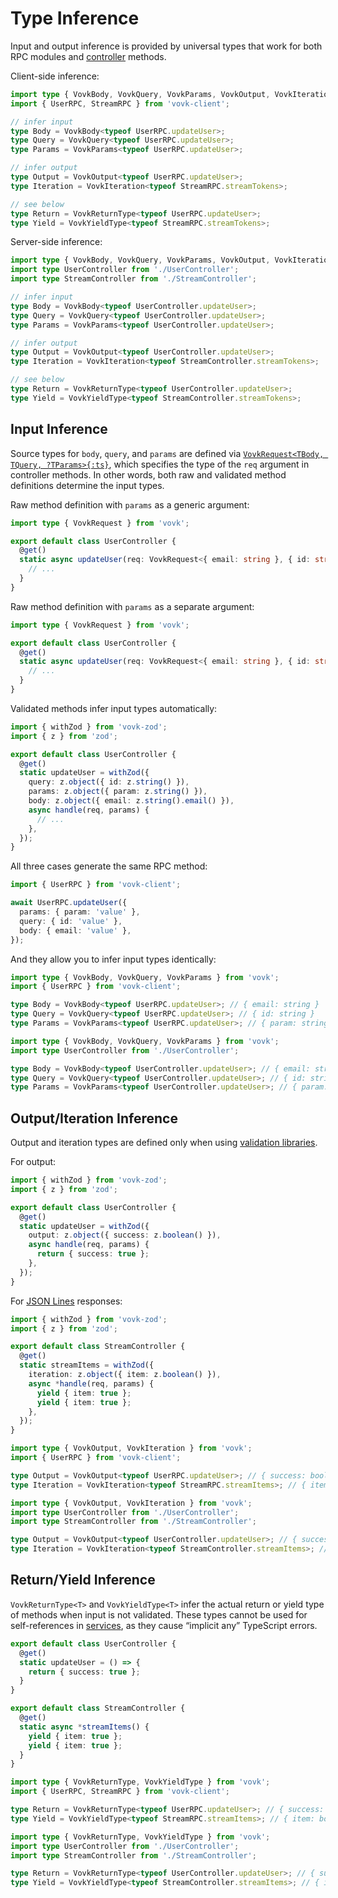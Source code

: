 # Type Inference

Input and output inference is provided by universal types that work for both RPC modules and [controller](/controller) methods.

Client-side inference:

```ts
import type { VovkBody, VovkQuery, VovkParams, VovkOutput, VovkIteration, VovkReturnType, VovkYieldType } from 'vovk';
import { UserRPC, StreamRPC } from 'vovk-client';

// infer input
type Body = VovkBody<typeof UserRPC.updateUser>;
type Query = VovkQuery<typeof UserRPC.updateUser>;
type Params = VovkParams<typeof UserRPC.updateUser>;

// infer output
type Output = VovkOutput<typeof UserRPC.updateUser>;
type Iteration = VovkIteration<typeof StreamRPC.streamTokens>;

// see below
type Return = VovkReturnType<typeof UserRPC.updateUser>;
type Yield = VovkYieldType<typeof StreamRPC.streamTokens>;
```

Server-side inference:

```ts
import type { VovkBody, VovkQuery, VovkParams, VovkOutput, VovkIteration, VovkReturnType, VovkYieldType } from 'vovk';
import type UserController from './UserController';
import type StreamController from './StreamController';

// infer input
type Body = VovkBody<typeof UserController.updateUser>;
type Query = VovkQuery<typeof UserController.updateUser>;
type Params = VovkParams<typeof UserController.updateUser>;

// infer output
type Output = VovkOutput<typeof UserController.updateUser>;
type Iteration = VovkIteration<typeof StreamController.streamTokens>;

// see below
type Return = VovkReturnType<typeof UserController.updateUser>;
type Yield = VovkYieldType<typeof StreamController.streamTokens>;
```

## Input Inference

Source types for `body`, `query`, and `params` are defined via [`VovkRequest<TBody, TQuery, ?TParams>{:ts}`](/controller/request), which specifies the type of the `req` argument in controller methods. In other words, both raw and validated method definitions determine the input types.

Raw method definition with `params` as a generic argument:

```ts
import type { VovkRequest } from 'vovk';

export default class UserController {
  @get()
  static async updateUser(req: VovkRequest<{ email: string }, { id: string }, { param: string }>) {
    // ...
  }
}
```

Raw method definition with `params` as a separate argument:

```ts
import type { VovkRequest } from 'vovk';

export default class UserController {
  @get()
  static async updateUser(req: VovkRequest<{ email: string }, { id: string }>, params: { param: string }) {
    // ...
  }
}
```

Validated methods infer input types automatically:

```ts
import { withZod } from 'vovk-zod';
import { z } from 'zod';

export default class UserController {
  @get()
  static updateUser = withZod({
    query: z.object({ id: z.string() }),
    params: z.object({ param: z.string() }),
    body: z.object({ email: z.string().email() }),
    async handle(req, params) {
      // ...
    },
  });
}
```

All three cases generate the same RPC method:

```ts
import { UserRPC } from 'vovk-client';

await UserRPC.updateUser({
  params: { param: 'value' },
  query: { id: 'value' },
  body: { email: 'value' },
});
```

And they allow you to infer input types identically:

```ts
import type { VovkBody, VovkQuery, VovkParams } from 'vovk';
import { UserRPC } from 'vovk-client';

type Body = VovkBody<typeof UserRPC.updateUser>; // { email: string }
type Query = VovkQuery<typeof UserRPC.updateUser>; // { id: string }
type Params = VovkParams<typeof UserRPC.updateUser>; // { param: string }
```

```ts
import type { VovkBody, VovkQuery, VovkParams } from 'vovk';
import type UserController from './UserController';

type Body = VovkBody<typeof UserController.updateUser>; // { email: string }
type Query = VovkQuery<typeof UserController.updateUser>; // { id: string }
type Params = VovkParams<typeof UserController.updateUser>; // { param: string }
```

## Output/Iteration Inference

Output and iteration types are defined only when using [validation libraries](/validation).

For output:

```ts
import { withZod } from 'vovk-zod';
import { z } from 'zod';

export default class UserController {
  @get()
  static updateUser = withZod({
    output: z.object({ success: z.boolean() }),
    async handle(req, params) {
      return { success: true };
    },
  });
}
```

For [JSON Lines](/controller/jsonlines) responses:

```ts
import { withZod } from 'vovk-zod';
import { z } from 'zod';

export default class StreamController {
  @get()
  static streamItems = withZod({
    iteration: z.object({ item: z.boolean() }),
    async *handle(req, params) {
      yield { item: true };
      yield { item: true };
    },
  });
}
```

```ts
import type { VovkOutput, VovkIteration } from 'vovk';
import { UserRPC } from 'vovk-client';

type Output = VovkOutput<typeof UserRPC.updateUser>; // { success: boolean }
type Iteration = VovkIteration<typeof StreamRPC.streamItems>; // { item: boolean }
```

```ts
import type { VovkOutput, VovkIteration } from 'vovk';
import type UserController from './UserController';
import type StreamController from './StreamController';

type Output = VovkOutput<typeof UserController.updateUser>; // { success: boolean }
type Iteration = VovkIteration<typeof StreamController.streamItems>; // { item: boolean }
```

## Return/Yield Inference

`VovkReturnType<T>` and `VovkYieldType<T>` infer the actual return or yield type of methods when input is not validated. These types cannot be used for self-references in [services](/controller/service), as they cause “implicit any” TypeScript errors.

```ts
export default class UserController {
  @get()
  static updateUser = () => {
    return { success: true };
  }
}
```

```ts
export default class StreamController {
  @get()
  static async *streamItems() {
    yield { item: true };
    yield { item: true };
  }
}
```

```ts
import type { VovkReturnType, VovkYieldType } from 'vovk';
import { UserRPC, StreamRPC } from 'vovk-client';

type Return = VovkReturnType<typeof UserRPC.updateUser>; // { success: boolean }
type Yield = VovkYieldType<typeof StreamRPC.streamItems>; // { item: boolean }
```

```ts
import type { VovkReturnType, VovkYieldType } from 'vovk';
import type UserController from './UserController';
import type StreamController from './StreamController';

type Return = VovkReturnType<typeof UserController.updateUser>; // { success: boolean }
type Yield = VovkYieldType<typeof StreamController.streamItems>; // { item: boolean }
```
